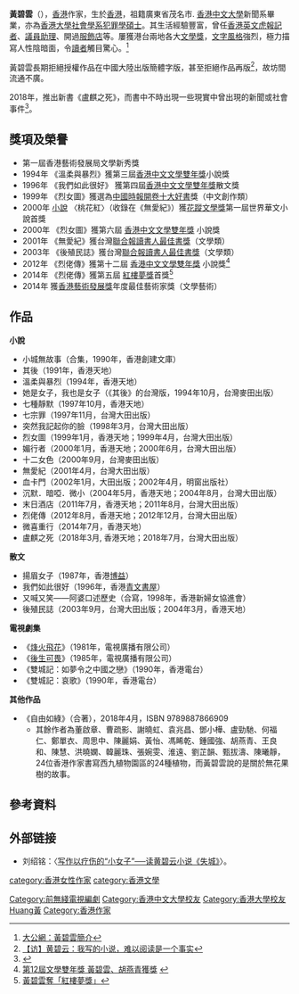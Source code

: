 {{otheruses|other=香港立法會議員|黃碧雲 (學者)}}
{{multiple issues|
{{citation style|time=2018-07-02T04:14:01+00:00}}
{{refimprove|time=2018-07-02T04:14:01+00:00}}
}}



'''黃碧雲'''（{{bd|1961年|catIdx=T}}），[[香港|香港]]作家，生於[[香港|香港]]，祖籍廣東省茂名市. [[香港中文大學|香港中文大學]]新聞系畢業，亦為[[香港大學|香港大學]][[社會學系|社會學系]][[犯罪學|犯罪學]][[碩士|碩士]]。其生活經驗豐富，曾任[[香港英文虎報|香港英文虎報]][[記者|記者]]、[[議員助理|議員助理]]、開過[[服飾店|服飾店]]等。屢獲港台兩地各大[[文學獎|文學獎]]，[[文字風格|文字風格]]強烈，極力描寫人性陰暗面，令[[讀者|讀者]]觸目驚心。<ref>[http://news.takungpao.com.hk/paper/q/2014/0718/2609414.html 大公網：黃碧雲簡介]</ref>

黃碧雲長期拒絕授權作品在中國大陸出版簡體字版，甚至拒絕作品再版<ref>[http://www.douban.com/group/topic/80457627/ 【访】黄碧云：我写的小说，难以阅读是一个事实]</ref>，故坊間流通不廣。

2018年，推出新書《盧麒之死》，而書中不時出現一些現實中曾出現的新聞或社會事件<ref>{{Cite web |url=https://bkb.mpweekly.com/cu0002/new-books/20180405-70294 |title=【New Book】死於時代的青年 黃碧雲新作《盧麒之死》 |access-date=2018-04-17 |archive-url=https://web.archive.org/web/20180417105727/https://bkb.mpweekly.com/cu0002/new-books/20180405-70294 |archive-date=2018-04-17 |dead-url=yes }}</ref>。

==獎項及榮譽==
*第一屆香港藝術發展局文學新秀獎
*1994年 《溫柔與暴烈》獲第三屆[[香港中文文學雙年獎|香港中文文學雙年獎]]小說獎
*1996年 《我們如此很好》 獲第四屆[[香港中文文學雙年獎|香港中文文學雙年獎]]散文獎
*1999年 《烈女圖》獲選為[[中國時報開卷十大好書|中國時報開卷十大好書]]獎（中文創作類）
*2000年 [[小說|小說]] 〈桃花紅〉（收錄在《無愛紀》）獲[[花蹤文學獎|花蹤文學獎]]第一屆世界華文小說首獎
*2000年 《烈女圖》獲第六屆 [[香港中文文學雙年獎|香港中文文學雙年獎]] 小說獎
*2001年 《無愛紀》獲台灣[[聯合報讀書人最佳書獎|聯合報讀書人最佳書獎]]（文學類）
*2003年 《後殖民誌》獲台灣[[聯合報讀書人最佳書獎|聯合報讀書人最佳書獎]]（文學類）
*2012年 《烈佬傳》獲第十二屆 [[香港中文文學雙年獎|香港中文文學雙年獎]] 小說獎<ref>[http://thehousenews.com/personal/%E7%AC%AC12%E5%B1%86%E6%96%87%E5%AD%B8%E9%9B%99%E5%B9%B4%E7%8D%8E-%E9%BB%83%E7%A2%A7%E9%9B%B2%E8%83%A1%E7%87%95%E9%9D%92%E7%8D%B2%E7%8D%8E/ 第12屆文學雙年獎 黃碧雲、胡燕青獲獎] {{webarchive|url=https://web.archive.org/web/20140811074812/http://thehousenews.com/personal/%E7%AC%AC12%E5%B1%86%E6%96%87%E5%AD%B8%E9%9B%99%E5%B9%B4%E7%8D%8E-%E9%BB%83%E7%A2%A7%E9%9B%B2%E8%83%A1%E7%87%95%E9%9D%92%E7%8D%B2%E7%8D%8E/ |date=2014-08-11 }}</ref>
*2014年 《烈佬傳》獲第五屆 [[紅樓夢獎|紅樓夢獎]]首獎<ref>[http://paper.wenweipo.com/2014/07/19/OT1407190005.htm 黃碧雲奪「紅樓夢獎」]</ref>
*2014年 獲[[香港藝術發展獎|香港藝術發展獎]]年度最佳藝術家獎（文學藝術）

==作品==
'''小說'''
*小城無故事（合集，1990年，香港創建文庫）
*其後（1991年，香港天地）
*溫柔與暴烈（1994年，香港天地）
*她是女子，我也是女子（《其後》的台灣版，1994年10月，台灣麥田出版）
*七種靜默（1997年10月，香港天地）
*七宗罪（1997年11月，台灣大田出版）
*突然我記起你的臉（1998年3月，台灣大田出版）
*烈女圖（1999年1月，香港天地；1999年4月，台灣大田出版）
*媚行者（2000年1月，香港天地；2000年6月，台灣大田出版）
*十二女色（2000年9月，台灣麥田出版）
*無愛紀（2001年4月，台灣大田出版）
*血卡門（2002年1月，大田出版；2002年4月，明窗出版社）
*沉默．暗啞．微小（2004年5月，香港天地；2004年8月，台灣大田出版）
*末日酒店（2011年7月，香港天地；2011年8月，台灣大田出版）
*烈佬傳（2012年8月，香港天地；2012年12月，台灣大田出版）
*微喜重行（2014年7月，香港天地）
*盧麒之死（2018年3月, 香港天地；2018年7月，台灣大田出版）
'''散文'''
*揚眉女子（1987年，香港[[博益|博益]]）
*我們如此很好（1996年，香港[[青文書屋|青文書屋]]）
*又喊又笑——阿婆口述歷史（合寫，1998年，香港新婦女協進會）
*後殖民誌（2003年9月，台灣大田出版；2004年3月，香港天地）
'''電視劇集'''
*《[[烽火飛花|烽火飛花]]》（1981年，電視廣播有限公司）
*《[[後生可畏|後生可畏]]》（1985年，電視廣播有限公司）
*《雙城記：如夢令之中國之戀》（1990年，香港電台）
*《雙城記：哀歌》（1990年，香港電台）
'''其他作品'''
*《自由如綠》（合著），2018年4月，ISBN 9789887866909
**其餘作者為董啟章、曹疏影、謝曉虹、袁兆昌、鄧小樺、盧勁馳、何福仁、鄭單衣、周思中、陳麗娟、黃怡、馮睎乾、鍾國強、胡燕青、王良和、陳慧、洪曉嫻、韓麗珠、張婉雯、淮遠、劉芷韻、甄拔濤、陳曦靜，24位香港作家書寫西九植物園區的24種植物，而黃碧雲說的是關於無花果樹的故事。

==參考資料==
{{reflist}}

== 外部链接 ==
*刘绍铭：〈[http://www.nssd.org/articles/article_read.aspx?id=4000820348 写作以疗伤的“小女子”──读黄碧云小说《失城》]〉。

{{紅樓夢獎|第五屆}}

{{Authority control}}
[[category:香港女性作家|category:香港女性作家]]
[[category:香港文學|category:香港文學]]
[[Category:前無綫電視編劇|Category:前無綫電視編劇]]
[[Category:香港中文大學校友|Category:香港中文大學校友]]
[[Category:香港大學校友|Category:香港大學校友]]
[[Category:紅樓夢獎得主|Huang黃]]
[[Category:香港作家|Category:香港作家]]